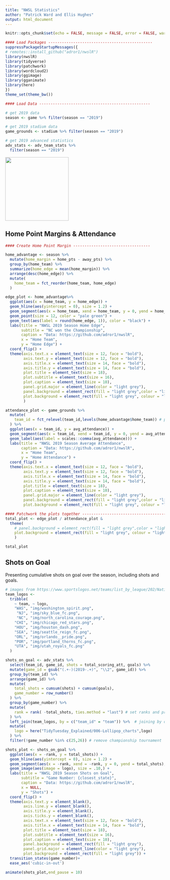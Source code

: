 ```yaml
---
title: "NWSL Statistics"
author: "Patrick Ward and Ellis Hughes"
output: html_document
---
```


```r
knitr::opts_chunk$set(echo = FALSE, message = FALSE, error = FALSE, warning = FALSE)
```

```r
#### Load Packages ----------------------------------------------
suppressPackageStartupMessages({
# remotes::install_github("adror1/nwslR")
library(nwslR)
library(tidyverse)
library(patchwork)
library(wordcloud2)
library(ggimage)
library(gganimate)
library(here)
})
theme_set(theme_bw())
```

```r
#### Load Data -------------------------------------------------

# get 2019 data
season <- game %>% filter(season == "2019")

# get 2019 stadium data
game_grounds <- stadium %>% filter(season == "2019")

# get 2019 advanced statistics
adv_stats <- adv_team_stats %>% 
  filter(season == "2019")

```

<img src='img/national_womens_soccer_league.png' style = "margin:auto;height: 200px"/>

## Home Point Margins & Attendance

```r
#### Create Home Point Margin ----------------------------------

home_advantage <- season %>%
  mutate(home_margin = home_pts - away_pts) %>%
  group_by(home_team) %>%
  summarize(home_edge = mean(home_margin)) %>%
  arrange(desc(home_edge)) %>%
  mutate(
    home_team = fct_reorder(home_team, home_edge)
  ) 

edge_plot <- home_advantage%>% 
  ggplot(aes(x = home_team, y = home_edge)) +
  geom_hline(aes(yintercept = 0), size = 1.2) +
  geom_segment(aes(x = home_team, xend = home_team, y = 0, yend = home_edge)) +
  geom_point(size = 12, color = "pale green") +
  geom_text(aes(label = round(home_edge, 1)), color = "black") +
  labs(title = "NWSL 2019 Season Home Edge",
       subtitle = "NC won the Championship",
       caption = "Data: https://github.com/adror1/nwslR",
       x = "Home Team",
       y = "Home Edge") +
  coord_flip() +
  theme(axis.text.x = element_text(size = 12, face = "bold"),
        axis.text.y = element_text(size = 12, face = "bold"),
        axis.title.x = element_text(size = 14, face = "bold"),
        axis.title.y = element_text(size = 14, face = "bold"),
        plot.title = element_text(size = 18),
        plot.subtitle = element_text(size = 16),
        plot.caption = element_text(size = 10),
        panel.grid.major = element_line(color = "light grey"),
        panel.background = element_rect(fill = "light grey",color = "light grey"),
        plot.background = element_rect(fill = "light grey", colour = "light grey")
        )

```

```r

attendance_plot <- game_grounds %>%
  mutate(
    team_id = fct_relevel(team_id,levels(home_advantage$home_team)) # preserve order of first plot
  ) %>% 
  ggplot(aes(x = team_id, y = avg_attendance)) +
  geom_segment(aes(x = team_id, xend = team_id, y = 0, yend = avg_attendance)) +
  geom_label(aes(label = scales::comma(avg_attendance))) +
  labs(title = "NWSL 2019 Season Average Attendance",
       caption = "Data: https://github.com/adror1/nwslR",
       x = "Home Team",
       y = "Home Attendance") +
  coord_flip() +
  theme(axis.text.x = element_text(size = 12, face = "bold"),
        axis.text.y = element_text(size = 12, face = "bold"),
        axis.title.x = element_text(size = 14, face = "bold"),
        axis.title.y = element_text(size = 14, face = "bold"),
        plot.title = element_text(size = 18),
        plot.caption = element_text(size = 10),
        panel.grid.major = element_line(color = "light grey"),
        panel.background = element_rect(fill = "light grey",color = "light grey"),
        plot.background = element_rect(fill = "light grey", colour = "light grey"))

```

```r
#### Patchwork the plots together ---------------------------------------
total_plot <- edge_plot / attendance_plot & 
  theme(
    # panel.background = element_rect(fill = "light grey",color = "light grey"),
    plot.background = element_rect(fill = "light grey", colour = "light grey")
    )

total_plot
```

## Shots on Goal
Presenting cumulative shots on goal over the season, including shots and goals.

```r

# images from https://www.sportslogos.net/teams/list_by_league/202/National_Womens_Soccer_League/NWSL/logos/
team_logos <-
  tribble(
    ~ team, ~ logo,
    "WAS", "img/washington_spirit.png",
     "NJ", "img/sky_blue_fc.png",
     "NC", "img/north_carolina_courage.png",
    "CHI", "img/chicago_red_stars.png",
    "HOU", "img/houston_dash.png",
    "SEA", "img/seattle_reign_fc.png",
    "ORL", "img/orlando__pride.png",
    "POR", "img/portland_thorns_fc.png",
    "UTA", "img/utah_royals_fc.png"
  )

shots_on_goal <- adv_stats %>%
  select(team_id, game_id, shots = total_scoring_att, goals) %>%
  mutate(game_id = gsub("(.+-)(2019-.+)", "\\2", game_id)) %>% 
  group_by(team_id) %>%
  arrange(game_id) %>%
  mutate(
    total_shots = cumsum(shots) + cumsum(goals),
    game_number = row_number()
  ) %>%
  group_by(game_number) %>%
  mutate(
    rank = rank( -total_shots, ties.method = "last") # set ranks and prevent ties
  ) %>% 
  left_join(team_logos, by = c("team_id" = "team")) %>%  # joining by different column names
  mutate(
    logo = here("TidyTuesday_Explained/006-Lollipop_charts",logo)
  ) %>% 
  filter(!game_number %in% c(25,26)) # remove championship tournament

shots_plot <- shots_on_goal %>%
  ggplot(aes(x = -rank, y = total_shots)) +
  geom_hline(aes(yintercept = 0), size = 1.2) +
  geom_segment(aes(x = -rank, xend = -rank, y = 0, yend = total_shots), size = 2) +
  geom_image(aes(image = logo), size = .10,) +
  labs(title = "NWSL 2019 Season Shots on Goal",
       subtitle = "Game Number: {closest_state}",
       caption = "Data: https://github.com/adror1/nwslR",
       x = NULL,
       y = "Shots") +
  coord_flip() +
  theme(axis.text.y = element_blank(),
        axis.line.y = element_blank(),
        axis.title.y = element_blank(),
        axis.ticks.y = element_blank(),
        axis.text.x = element_text(size = 12, face = "bold"),
        axis.title.x = element_text(size = 14, face = "bold"),
        plot.title = element_text(size = 18),
        plot.subtitle = element_text(size = 16),
        plot.caption = element_text(size = 10),
        panel.background = element_rect(fill = "light grey"),
        panel.grid.major = element_line(color = "light grey"),
        plot.background = element_rect(fill = "light grey")) +
  transition_states(game_number)+
  ease_aes('cubic-in-out')

animate(shots_plot,end_pause = 10)
```


